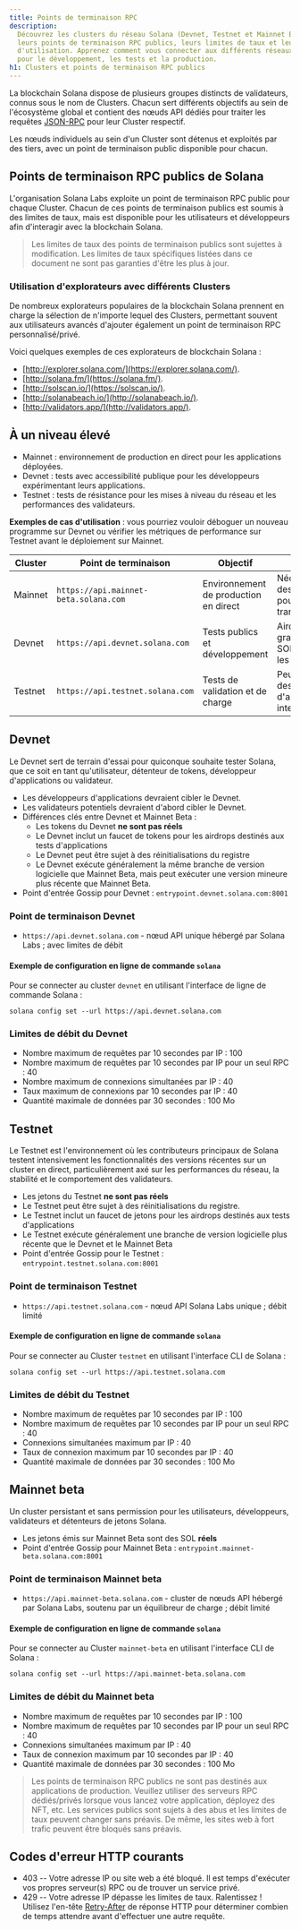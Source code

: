 ```yaml
---
title: Points de terminaison RPC
description:
  Découvrez les clusters du réseau Solana (Devnet, Testnet et Mainnet Beta),
  leurs points de terminaison RPC publics, leurs limites de taux et leurs cas
  d'utilisation. Apprenez comment vous connecter aux différents réseaux Solana
  pour le développement, les tests et la production.
h1: Clusters et points de terminaison RPC publics
---
```


La blockchain Solana dispose de plusieurs groupes distincts de validateurs,
connus sous le nom de Clusters. Chacun sert différents objectifs au sein de
l'écosystème global et contient des nœuds API dédiés pour traiter les requêtes
[JSON-RPC](/docs/rpc/) pour leur Cluster respectif.

Les nœuds individuels au sein d'un Cluster sont détenus et exploités par des
tiers, avec un point de terminaison public disponible pour chacun.

## Points de terminaison RPC publics de Solana

L'organisation Solana Labs exploite un point de terminaison RPC public pour
chaque Cluster. Chacun de ces points de terminaison publics est soumis à des
limites de taux, mais est disponible pour les utilisateurs et développeurs afin
d'interagir avec la blockchain Solana.

> Les limites de taux des points de terminaison publics sont sujettes à
> modification. Les limites de taux spécifiques listées dans ce document ne sont
> pas garanties d'être les plus à jour.

### Utilisation d'explorateurs avec différents Clusters

De nombreux explorateurs populaires de la blockchain Solana prennent en charge
la sélection de n'importe lequel des Clusters, permettant souvent aux
utilisateurs avancés d'ajouter également un point de terminaison RPC
personnalisé/privé.

Voici quelques exemples de ces explorateurs de blockchain Solana :

- [http://explorer.solana.com/](https://explorer.solana.com/).
- [http://solana.fm/](https://solana.fm/).
- [http://solscan.io/](https://solscan.io/).
- [http://solanabeach.io/](http://solanabeach.io/).
- [http://validators.app/](http://validators.app/).

## À un niveau élevé

- Mainnet : environnement de production en direct pour les applications
  déployées.
- Devnet : tests avec accessibilité publique pour les développeurs expérimentant
  leurs applications.
- Testnet : tests de résistance pour les mises à niveau du réseau et les
  performances des validateurs.

**Exemples de cas d'utilisation** : vous pourriez vouloir déboguer un nouveau
programme sur Devnet ou vérifier les métriques de performance sur Testnet avant
le déploiement sur Mainnet.

| **Cluster** | **Point de terminaison**              | **Objectif**                          | **Notes**                                  |
| ----------- | ------------------------------------- | ------------------------------------- | ------------------------------------------ |
| Mainnet     | `https://api.mainnet-beta.solana.com` | Environnement de production en direct | Nécessite des SOL pour les transactions    |
| Devnet      | `https://api.devnet.solana.com`       | Tests publics et développement        | Airdrop gratuit de SOL pour les tests      |
| Testnet     | `https://api.testnet.solana.com`      | Tests de validation et de charge      | Peut avoir des temps d'arrêt intermittents |

## Devnet

Le Devnet sert de terrain d'essai pour quiconque souhaite tester Solana, que ce
soit en tant qu'utilisateur, détenteur de tokens, développeur d'applications ou
validateur.

- Les développeurs d'applications devraient cibler le Devnet.
- Les validateurs potentiels devraient d'abord cibler le Devnet.
- Différences clés entre Devnet et Mainnet Beta :
  - Les tokens du Devnet **ne sont pas réels**
  - Le Devnet inclut un faucet de tokens pour les airdrops destinés aux tests
    d'applications
  - Le Devnet peut être sujet à des réinitialisations du registre
  - Le Devnet exécute généralement la même branche de version logicielle que
    Mainnet Beta, mais peut exécuter une version mineure plus récente que
    Mainnet Beta.
- Point d'entrée Gossip pour Devnet : `entrypoint.devnet.solana.com:8001`

### Point de terminaison Devnet

- `https://api.devnet.solana.com` - nœud API unique hébergé par Solana Labs ;
  avec limites de débit

#### Exemple de configuration en ligne de commande `solana`

Pour se connecter au cluster `devnet` en utilisant l'interface de ligne de
commande Solana :

```shell
solana config set --url https://api.devnet.solana.com
```

### Limites de débit du Devnet

- Nombre maximum de requêtes par 10 secondes par IP : 100
- Nombre maximum de requêtes par 10 secondes par IP pour un seul RPC : 40
- Nombre maximum de connexions simultanées par IP : 40
- Taux maximum de connexions par 10 secondes par IP : 40
- Quantité maximale de données par 30 secondes : 100 Mo

## Testnet

Le Testnet est l'environnement où les contributeurs principaux de Solana testent
intensivement les fonctionnalités des versions récentes sur un cluster en
direct, particulièrement axé sur les performances du réseau, la stabilité et le
comportement des validateurs.

- Les jetons du Testnet **ne sont pas réels**
- Le Testnet peut être sujet à des réinitialisations du registre.
- Le Testnet inclut un faucet de jetons pour les airdrops destinés aux tests
  d'applications
- Le Testnet exécute généralement une branche de version logicielle plus récente
  que le Devnet et le Mainnet Beta
- Point d'entrée Gossip pour le Testnet : `entrypoint.testnet.solana.com:8001`

### Point de terminaison Testnet

- `https://api.testnet.solana.com` - nœud API Solana Labs unique ; débit limité

#### Exemple de configuration en ligne de commande `solana`

Pour se connecter au Cluster `testnet` en utilisant l'interface CLI de Solana :

```shell
solana config set --url https://api.testnet.solana.com
```

### Limites de débit du Testnet

- Nombre maximum de requêtes par 10 secondes par IP : 100
- Nombre maximum de requêtes par 10 secondes par IP pour un seul RPC : 40
- Connexions simultanées maximum par IP : 40
- Taux de connexion maximum par 10 secondes par IP : 40
- Quantité maximale de données par 30 secondes : 100 Mo

## Mainnet beta

Un cluster persistant et sans permission pour les utilisateurs, développeurs,
validateurs et détenteurs de jetons Solana.

- Les jetons émis sur Mainnet Beta sont des SOL **réels**
- Point d'entrée Gossip pour Mainnet Beta :
  `entrypoint.mainnet-beta.solana.com:8001`

### Point de terminaison Mainnet beta

- `https://api.mainnet-beta.solana.com` - cluster de nœuds API hébergé par
  Solana Labs, soutenu par un équilibreur de charge ; débit limité

#### Exemple de configuration en ligne de commande `solana`

Pour se connecter au Cluster `mainnet-beta` en utilisant l'interface CLI de
Solana :

```shell
solana config set --url https://api.mainnet-beta.solana.com
```

### Limites de débit du Mainnet beta

- Nombre maximum de requêtes par 10 secondes par IP : 100
- Nombre maximum de requêtes par 10 secondes par IP pour un seul RPC : 40
- Connexions simultanées maximum par IP : 40
- Taux de connexion maximum par 10 secondes par IP : 40
- Quantité maximale de données par 30 secondes : 100 Mo

> Les points de terminaison RPC publics ne sont pas destinés aux applications de
> production. Veuillez utiliser des serveurs RPC dédiés/privés lorsque vous
> lancez votre application, déployez des NFT, etc. Les services publics sont
> sujets à des abus et les limites de taux peuvent changer sans préavis. De
> même, les sites web à fort trafic peuvent être bloqués sans préavis.

## Codes d'erreur HTTP courants

- 403 -- Votre adresse IP ou site web a été bloqué. Il est temps d'exécuter vos
  propres serveur(s) RPC ou de trouver un service privé.
- 429 -- Votre adresse IP dépasse les limites de taux. Ralentissez ! Utilisez
  l'en-tête
  [Retry-After](https://developer.mozilla.org/en-US/docs/Web/HTTP/Headers/Retry-After)
  de réponse HTTP pour déterminer combien de temps attendre avant d'effectuer
  une autre requête.
